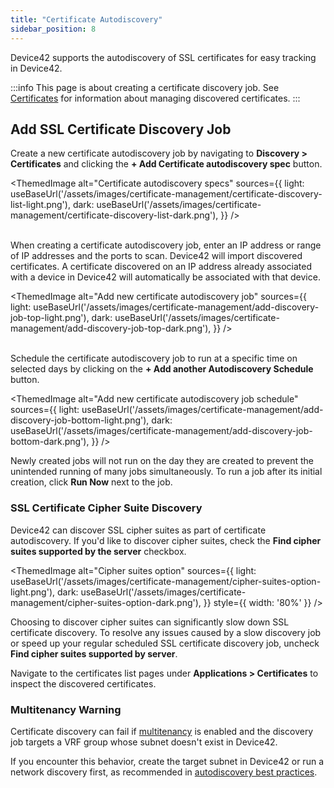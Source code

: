 ```yaml
---
title: "Certificate Autodiscovery"
sidebar_position: 8
---
```



Device42 supports the autodiscovery of SSL certificates for easy tracking in Device42.

:::info
This page is about creating a certificate discovery job. See [Certificates](/infrastructure-management/certificate-management.mdx) for information about managing discovered certificates.
:::

## Add SSL Certificate Discovery Job

Create a new certificate autodiscovery job by navigating to **Discovery > Certificates** and clicking the **+ Add Certificate autodiscovery spec** button.

<ThemedImage
  alt="Certificate autodiscovery specs"
  sources={{
    light: useBaseUrl('/assets/images/certificate-management/certificate-discovery-list-light.png'),
    dark: useBaseUrl('/assets/images/certificate-management/certificate-discovery-list-dark.png'),
  }}
/>
<br/><br/>

When creating a certificate autodiscovery job, enter an IP address or range of IP addresses and the ports to scan. Device42 will import discovered certificates. A certificate discovered on an IP address already associated with a device in Device42 will automatically be associated with that device.

<ThemedImage
  alt="Add new certificate autodiscovery job"
  sources={{
    light: useBaseUrl('/assets/images/certificate-management/add-discovery-job-top-light.png'),
    dark: useBaseUrl('/assets/images/certificate-management/add-discovery-job-top-dark.png'),
  }}
/>
<br/><br/>

Schedule the certificate autodiscovery job to run at a specific time on selected days by clicking on the **+ Add another Autodiscovery Schedule** button.

<ThemedImage
  alt="Add new certificate autodiscovery job schedule"
  sources={{
    light: useBaseUrl('/assets/images/certificate-management/add-discovery-job-bottom-light.png'),
    dark: useBaseUrl('/assets/images/certificate-management/add-discovery-job-bottom-dark.png'),
  }}
/>

Newly created jobs will not run on the day they are created to prevent the unintended running of many jobs simultaneously. To run a job after its initial creation, click **Run Now** next to the job.

### SSL Certificate Cipher Suite Discovery

Device42 can discover SSL cipher suites as part of certificate autodiscovery. If you'd like to discover cipher suites, check the **Find cipher suites supported by the server** checkbox.

<ThemedImage
  alt="Cipher suites option"
  sources={{
    light: useBaseUrl('/assets/images/certificate-management/cipher-suites-option-light.png'),
    dark: useBaseUrl('/assets/images/certificate-management/cipher-suites-option-dark.png'),
  }}
  style={{ width: '80%' }}
/>

Choosing to discover cipher suites can significantly slow down SSL certificate discovery. To resolve any issues caused by a slow discovery job or speed up your regular scheduled SSL certificate discovery job, uncheck **Find cipher suites supported by server**.

Navigate to the certificates list pages under **Applications > Certificates** to inspect the discovered certificates. 

### Multitenancy Warning

Certificate discovery can fail if [multitenancy](/administration/role-based-access-control/role-based-permissions-and-access.mdx) is enabled and the discovery job targets a VRF group whose subnet doesn't exist in Device42.

If you encounter this behavior, create the target subnet in Device42 or run a network discovery first, as recommended in [autodiscovery best practices](autodisc-best-practices.md).

